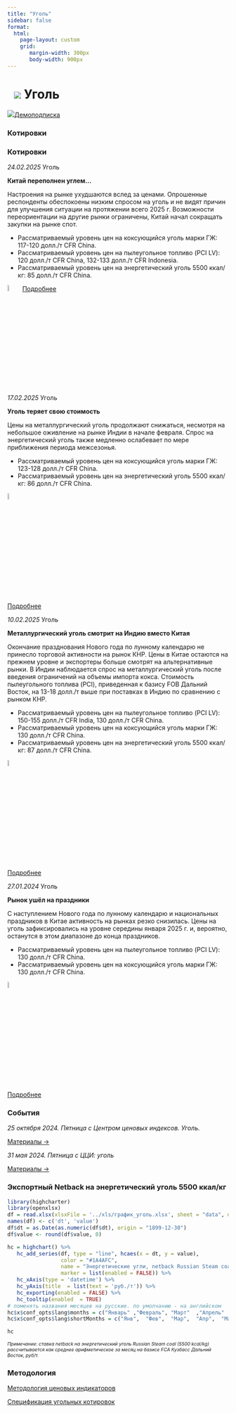 ```yaml
---
title: "Уголь"
sidebar: false
format: 
  html:
    page-layout: custom
    grid:
       margin-width: 300px
       body-width: 900px
---
```


# ![](../images/icon-coal.svg) Уголь {.my-custom-class style="margin-left:3%;"}

![](../images/icon-subscription.svg)[Демоподписка](../demo-subscription.qmd)

:::::: {.grid style="margin-left:0%"}
::: {.g-col-12 .g-col-sm-12 .g-col-xs-12 .g-col-xl-6 .g-col-md-6 .g-col-lg-6}
### Котировки

### Котировки

*24.02.2025* Уголь

**Китай переполнен углем…**

Настроения на рынке ухудшаются вслед за ценами. Опрошенные респонденты обеспокоены низким спросом на уголь и не видят причин для улучшения ситуации на протяжении всего 2025 г. Возможности переориентации на другие рынки ограничены, Китай начал сокращать закупки на рынке спот.

 - Рассматриваемый уровень цен на коксующийся уголь марки ГЖ: 117-120 долл./т CFR China.
- Рассматриваемый уровень цен на пылеугольное топливо (PCI LV): 120 долл./т CFR China, 132-133 долл./т CFR Indonesia.
- Рассматриваемый уровень цен на энергетический уголь 5500 ккал/кг: 85 долл./т CFR China.

![](../images/icon-locker.svg){width="6%"}
[Подробнее](../demo-subscription.qmd)


*17.02.2025* Уголь

**Уголь теряет свою стоимость**

Цены на металлургический уголь продолжают снижаться, несмотря на небольшое оживление на рынке Индии в начале февраля. Спрос на энергетический уголь также медленно ослабевает по мере приближения периода межсезонья.

-   Рассматриваемый уровень цен на коксующийся уголь марки ГЖ: 123-128 долл./т CFR China.
-   Рассматриваемый уровень цен на энергетический уголь 5500 ккал/кг: 86 долл./т CFR China.

![](../images/icon-locker.svg){width="6%"}

[Подробнее](../demo-subscription.qmd)

*10.02.2025* Уголь

**Металлургический уголь смотрит на Индию вместо Китая**

Окончание празднования Нового года по лунному календарю не принесло торговой активности на рынок КНР. Цены в Китае остаются на прежнем уровне и экспортеры больше смотрят на альтернативные рынки. В Индии наблюдается спрос на металлургический уголь после введения ограничений на объемы импорта кокса. Стоимость пылеугольного топлива (PCI), приведенная к базису FOB Дальний Восток, на 13-18 долл./т выше при поставках в Индию по сравнению с рынком КНР.

-   Рассматриваемый уровень цен на пылеугольное топливо (PCI LV): 150-155 долл./т CFR India, 130 долл./т CFR China.
-   Рассматриваемый уровень цен на коксующийся уголь марки ГЖ: 130 долл./т CFR China.
-   Рассматриваемый уровень цен на энергетический уголь 5500 ккал/кг: 87 долл./т CFR China.

![](../images/icon-locker.svg){width="6%"}

[Подробнее](../demo-subscription.qmd)

*27.01.2024* Уголь

**Рынок ушёл на праздники**

С наступлением Нового года по лунному календарю и национальных праздников в Китае активность на рынках резко снизилась. Цены на уголь зафиксировались на уровне середины января 2025 г. и, вероятно, останутся в этом диапазоне до конца праздников.

-   Рассматриваемый уровень цен на пылеугольное топливо (PCI LV): 130 долл./т CFR China.
-   Рассматриваемый уровень цен на коксующийся уголь марки ГЖ: 130 долл./т CFR China.

![](../images/icon-locker.svg){width="6%"}

[Подробнее](../demo-subscription.qmd)

### События

*25 октября 2024. Пятница с Центром ценовых индексов. Уголь.*

[Материалы →](../events/2024-10-25-coal.qmd)

*31 мая 2024. Пятница с ЦЦИ: уголь*

[Материалы →](../events/2024-05-31-coal.qmd)
:::

::: {.g-col-12 .g-col-sm-12 .g-col-xs-12 .g-col-xl-6 .g-col-md-6 .g-col-lg-6}
### Экспортный Netback на энергетический уголь 5500 ккал/кг

```r

library(highcharter)
library(openxlsx)
df = read.xlsx(xlsxFile = '../xls/график_уголь.xlsx', sheet = "data", detectDates = TRUE)
names(df) <- c('dt', 'value')
df$dt = as.Date(as.numeric(df$dt), origin = "1899-12-30")
df$value <- round(df$value, 0)

hc = highchart() %>% 
   hc_add_series(df, type = "line", hcaes(x = dt, y = value), 
                 color = "#1A4AFC", 
                 name = "Энергетические угли, netback Russian Steam coal (5500 kcal/kg), FCA Кузбасс из Дальнего Востока",
                 marker = list(enabled = FALSE)) %>% 
   hc_xAxis(type = 'datetime') %>% 
   hc_yAxis(title  = list(text = 'руб./т')) %>% 
   hc_exporting(enabled = FALSE) %>% 
   hc_tooltip(enabled  = TRUE)
# поменять названия месяцев на русские. по умолчанию - на английском
hc$x$conf_opts$lang$months = c("Январь"	,"Февраль",	"Март"	,"Апрель"	,"Май",	"Июнь", "Июль",	"Август",	"Сентябрь",	"Октябрь",	"Ноябрь",	"Декабрь")
hc$x$conf_opts$lang$shortMonths = c("Янв", 	"Фев",	"Мар",	"Апр",	"Май",	"Июн",	"Июл",	"Авг",	"Сен",	"Окт",	"Ноя",	"Дек")

hc


```

[*Примечание: ставка netback на энергетический уголь Russian Steam coal (5500 kcal/kg) рассчитывается как среднее арифметическое за месяц на базисе FCA Кузбасс Дальний Восток, руб/т.*]{style="font-size:0.75em"}
:::

::: {.g-col-12 .g-col-sm-12 .g-col-xs-12 .g-col-xl-6 .g-col-md-6 .g-col-lg-6}
### Методология

[Методология ценовых индикаторов](../methodology/methodology-benchmark-pbc.qmd)

[Спецификация угольных котировок](../methodology/specs-coal.qmd)
:::
::::::
